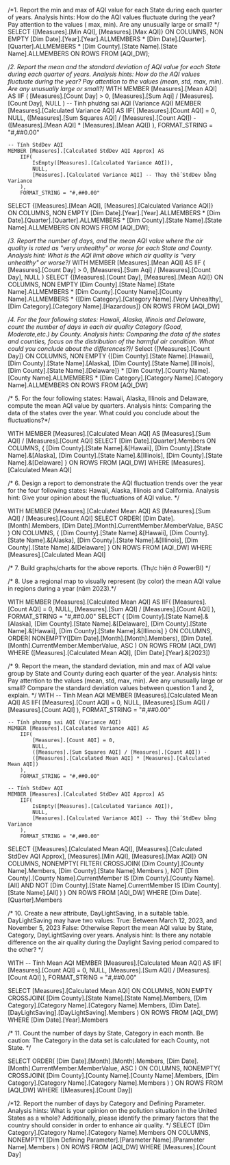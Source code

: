 ﻿/*1. Report the min and max of AQI value for each State during each quarter of
years. Analysis hints: How do the AQI values fluctuate during the year? Pay
attention to the values ( max, min). Are any unusually large or small? */
SELECT 
    {[Measures].[Min AQI], [Measures].[Max AQI]} ON COLUMNS,
    NON EMPTY 
    [Dim Date].[Year].[Year].ALLMEMBERS *
    [Dim Date].[Quarter].[Quarter].ALLMEMBERS *
    [Dim County].[State Name].[State Name].ALLMEMBERS ON ROWS
FROM [AQI_DW];


/*2. Report the mean and the standard deviation of AQI value for each State during
each quarter of years. Analysis hints: How do the AQI values fluctuate during the
year? Pay attention to the values (mean, std, max, min). Are any unusually large or
small?*/
WITH 
	MEMBER [Measures].[Mean AQI] AS 
	IIF (
		[Measures].[Count Day] > 0,
		[Measures].[Sum Aqi] / [Measures].[Count Day],
		NULL
	)
	-- Tính phương sai AQI (Variance AQI)
    MEMBER [Measures].[Calculated Variance AQI] AS 
        IIF(
            [Measures].[Count AQI] = 0, 
            NULL, 
            ([Measures].[Sum Squares AQI] / [Measures].[Count AQI]) - 
            ([Measures].[Mean AQI] * [Measures].[Mean AQI])
        ), 
        FORMAT_STRING = "#,##0.00"

    -- Tính StdDev AQI
    MEMBER [Measures].[Calculated StdDev AQI Approx] AS 
        IIF(
            IsEmpty([Measures].[Calculated Variance AQI]), 
            NULL, 
            [Measures].[Calculated Variance AQI] -- Thay thế StdDev bằng Variance
        ), 
        FORMAT_STRING = "#,##0.00"
SELECT 
    {[Measures].[Mean AQI], [Measures].[Calculated Variance AQI]} ON COLUMNS,
    NON EMPTY 
    [Dim Date].[Year].[Year].ALLMEMBERS *
    [Dim Date].[Quarter].[Quarter].ALLMEMBERS *
    [Dim County].[State Name].[State Name].ALLMEMBERS ON ROWS
FROM [AQI_DW];



/*3. Report the number of days, and the mean AQI value where the air quality is rated
as "very unhealthy" or worse for each State and County. Analysis hint: What is the
AQI limit above which air quality is "very unhealthy" or worse?*/
WITH 
	MEMBER [Measures].[Mean AQI] AS 
	IIF (
		[Measures].[Count Day] > 0,
		[Measures].[Sum Aqi] / [Measures].[Count Day],
		NULL
	)
SELECT 
	{[Measures].[Count Day], [Measures].[Mean AQI]} ON COLUMNS,
	NON EMPTY
	[Dim County].[State Name].[State Name].ALLMEMBERS *
	[Dim County].[County Name].[County Name].ALLMEMBERS *
	{[Dim Category].[Category Name].[Very Unhealthy], 
	 [Dim Category].[Category Name].[Hazardous]} ON ROWS
FROM [AQI_DW]

/*4. For the four following states: Hawaii, Alaska, Illinois and Delaware, count the
number of days in each air quality Category (Good, Moderate,etc.) by County.
Analysis hints: Comparing the data of the states and counties, focus on the
distribution of the harmful air condition. What could you conclude about the
differences?)*/
Select
	{[Measures].[Count Day]} ON COLUMNS,
	NON EMPTY
	{[Dim County].[State Name].[Hawaii],
	[Dim County].[State Name].[Alaska],
	[Dim County].[State Name].[Illinois],
	[Dim County].[State Name].[Delaware]} *
	[Dim County].[County Name].[County Name].ALLMEMBERS *
	[Dim Category].[Category Name].[Category Name].ALLMEMBERS ON ROWS
FROM [AQI_DW]


/* 5. For the four following states: Hawaii, Alaska, Illinois and Delaware, compute the 
mean AQI value by quarters. Analysis hints: Comparing the data of the states over the year. 
What could you conclude about the fluctuations?*/

WITH 
    MEMBER [Measures].[Calculated Mean AQI] AS 
        [Measures].[Sum AQI] / [Measures].[Count AQI]
SELECT 
    [Dim Date].[Quarter].Members ON COLUMNS,
    {
        [Dim County].[State Name].&[Hawaii],
        [Dim County].[State Name].&[Alaska],
        [Dim County].[State Name].&[Illinois],
        [Dim County].[State Name].&[Delaware]
    } ON ROWS
FROM [AQI_DW]
WHERE [Measures].[Calculated Mean AQI]

/* 6. Design a report to demonstrate the AQI fluctuation trends over the year for the four
following states: Hawaii, Alaska, Illinois and California. Analysis hint: Give your
opinion about the fluctuations of AQI value. */

WITH 
    MEMBER [Measures].[Calculated Mean AQI] AS 
        [Measures].[Sum AQI] / [Measures].[Count AQI]
SELECT 
    ORDER(
        [Dim Date].[Month].Members,
        [Dim Date].[Month].CurrentMember.MemberValue,
        BASC
    ) ON COLUMNS,
    {
        [Dim County].[State Name].&[Hawaii],
        [Dim County].[State Name].&[Alaska],
        [Dim County].[State Name].&[Illinois],
        [Dim County].[State Name].&[Delaware]
    } ON ROWS
FROM [AQI_DW]
WHERE [Measures].[Calculated Mean AQI]

/* 7. Build graphs/charts for the above reports. (Thực hiện ở PowerBI) */  



/* 8. Use a regional map to visually represent (by color) the mean AQI value in regions during a year (năm 2023).*/

WITH 
    MEMBER [Measures].[Calculated Mean AQI] AS 
        IIF(
            [Measures].[Count AQI] = 0, 
            NULL, 
            [Measures].[Sum AQI] / [Measures].[Count AQI]
        ), 
        FORMAT_STRING = "#,##0.00"
SELECT 
    {
        [Dim County].[State Name].&[Alaska],
        [Dim County].[State Name].&[Delaware],
        [Dim County].[State Name].&[Hawaii],
        [Dim County].[State Name].&[Illinois]
    } ON COLUMNS,
    ORDER(
        NONEMPTY([Dim Date].[Month].[Month].Members),
        [Dim Date].[Month].CurrentMember.MemberValue,
        ASC
    ) ON ROWS
FROM [AQI_DW]
WHERE 
    ([Measures].[Calculated Mean AQI], [Dim Date].[Year].&[2023])


/* 9. Report the mean, the standard deviation, min and max of AQI value group by
State and County during each quarter of the year. Analysis hints: Pay attention
to the values (mean, std, max, min). Are any unusually large or small? Compare
the standard deviation values between question 1 and 2, explain. */
WITH 
    -- Tính Mean AQI
    MEMBER [Measures].[Calculated Mean AQI] AS 
        IIF(
            [Measures].[Count AQI] = 0, 
            NULL, 
            [Measures].[Sum AQI] / [Measures].[Count AQI]
        ), 
        FORMAT_STRING = "#,##0.00"

    -- Tính phương sai AQI (Variance AQI)
    MEMBER [Measures].[Calculated Variance AQI] AS 
        IIF(
            [Measures].[Count AQI] = 0, 
            NULL, 
            ([Measures].[Sum Squares AQI] / [Measures].[Count AQI]) - 
            ([Measures].[Calculated Mean AQI] * [Measures].[Calculated Mean AQI])
        ), 
        FORMAT_STRING = "#,##0.00"

    -- Tính StdDev AQI
    MEMBER [Measures].[Calculated StdDev AQI Approx] AS 
        IIF(
            IsEmpty([Measures].[Calculated Variance AQI]), 
            NULL, 
            [Measures].[Calculated Variance AQI] -- Thay thế StdDev bằng Variance
        ), 
        FORMAT_STRING = "#,##0.00"

SELECT 
    {[Measures].[Calculated Mean AQI], 
     [Measures].[Calculated StdDev AQI Approx], 
     [Measures].[Min AQI], 
     [Measures].[Max AQI]} ON COLUMNS,
    NONEMPTY(
        FILTER(
            CROSSJOIN(
                [Dim County].[County Name].Members,
                [Dim County].[State Name].Members
            ),
            NOT [Dim County].[County Name].CurrentMember IS [Dim County].[County Name].[All] AND
            NOT [Dim County].[State Name].CurrentMember IS [Dim County].[State Name].[All]
        )
    ) ON ROWS
FROM [AQI_DW]
WHERE 
    [Dim Date].[Quarter].Members

/* 10. Create a new attribute, DayLightSaving, in a suitable table. DayLightSaving may
have two values:
True: Between March 12, 2023, and November 5, 2023
False: Otherwise
Report the mean AQI value by State, Category, DayLightSaving over years.
Analysis hint: Is there any notable difference on the air quality during the Daylight
Saving period compared to the other? */

WITH 
    -- Tính Mean AQI
    MEMBER [Measures].[Calculated Mean AQI] AS 
        IIF(
            [Measures].[Count AQI] = 0, 
            NULL, 
            [Measures].[Sum AQI] / [Measures].[Count AQI]
        ), 
        FORMAT_STRING = "#,##0.00"

SELECT 
    [Measures].[Calculated Mean AQI] ON COLUMNS,
    NON EMPTY 
    CROSSJOIN(
        [Dim County].[State Name].[State Name].Members,
        [Dim Category].[Category Name].[Category Name].Members,
        [Dim Date].[DayLightSaving].[DayLightSaving].Members
    ) ON ROWS
FROM [AQI_DW]
WHERE 
    [Dim Date].[Year].Members

/* 11. Count the number of days by State, Category in each month.
Be caution: The Category in the data set is calculated for each County, not State. */

SELECT 
    ORDER(
        [Dim Date].[Month].[Month].Members,
        [Dim Date].[Month].CurrentMember.MemberValue,
        ASC
    ) ON COLUMNS, 
    NONEMPTY(
        CROSSJOIN(
            [Dim County].[County Name].[County Name].Members,
            [Dim Category].[Category Name].[Category Name].Members
        )
    ) ON ROWS
FROM [AQI_DW]
WHERE 
    ([Measures].[Count Day])

/*12. Report the number of days by Category and Defining Parameter. Analysis hints:
What is your opinion on the pollution situation in the United States as a whole?
Additionally, please identify the primary factors that the country should consider in
order to enhance air quality. */
SELECT 
    [Dim Category].[Category Name].[Category Name].Members ON COLUMNS,
    NONEMPTY(
        [Dim Defining Parameter].[Parameter Name].[Parameter Name].Members
    ) ON ROWS
FROM [AQI_DW]
WHERE 
    [Measures].[Count Day]